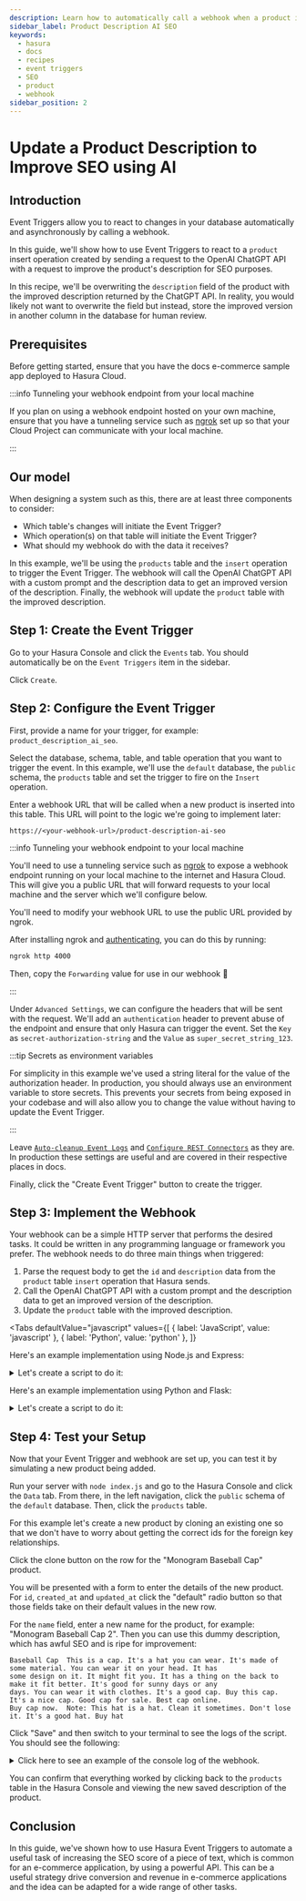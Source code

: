 ```yaml
---
description: Learn how to automatically call a webhook when a product is created to improve the SEO of the description.
sidebar_label: Product Description AI SEO
keywords:
  - hasura
  - docs
  - recipes
  - event triggers
  - SEO
  - product
  - webhook
sidebar_position: 2
---
```



# Update a Product Description to Improve SEO using AI

## Introduction

Event Triggers allow you to react to changes in your database automatically and asynchronously by calling a webhook.

In this guide, we'll show how to use Event Triggers to react to a `product` insert operation created by sending a
request to the OpenAI ChatGPT API with a request to improve the product's description for SEO purposes.

In this recipe, we'll be overwriting the `description` field of the product with the improved description returned by
the ChatGPT API. In reality, you would likely not want to overwrite the field but instead, store the improved version in
another column in the database for human review.

<SampleAppBlock dependent />

## Prerequisites

Before getting started, ensure that you have the docs e-commerce sample app deployed to Hasura Cloud.

:::info Tunneling your webhook endpoint from your local machine

If you plan on using a webhook endpoint hosted on your own machine, ensure that you have a tunneling service such as
[ngrok](https://ngrok.com/) set up so that your Cloud Project can communicate with your local machine.

:::

## Our model

When designing a system such as this, there are at least three components to consider:

- Which table's changes will initiate the Event Trigger?
- Which operation(s) on that table will initiate the Event Trigger?
- What should my webhook do with the data it receives?

In this example, we'll be using the `products` table and the `insert` operation to trigger the Event Trigger. The
webhook will call the OpenAI ChatGPT API with a custom prompt and the description data to get an improved version of the
description. Finally, the webhook will update the `product` table with the improved description.

## Step 1: Create the Event Trigger

Go to your Hasura Console and click the `Events` tab. You should automatically be on the `Event Triggers` item in the
sidebar.

Click `Create`.

<Thumbnail
  src="/img/event-triggers/recipes/product-description-seo/click-create-event-trigger.png"
  alt="Click Create"
  width="1000px"
/>

## Step 2: Configure the Event Trigger

First, provide a name for your trigger, for example: `product_description_ai_seo`.

Select the database, schema, table, and table operation that you want to trigger the event. In this example, we'll use
the `default` database, the `public` schema, the `products` table and set the trigger to fire on the `Insert` operation.

<Thumbnail
  src="/img/event-triggers/recipes/product-description-seo/product-description-ai-seo_create-event-trigger_step_1_2-32-0.png"
  alt="Create Hasura Event Trigger"
  width="1000"
/>

Enter a webhook URL that will be called when a new product is inserted into this table. This URL will point to the logic
we're going to implement later:

```text
https://<your-webhook-url>/product-description-ai-seo
```

<Thumbnail
  src="/img/event-triggers/recipes/product-description-seo/product-description-ai-seo_create-event-trigger_step_2_2-32-0.png"
  alt="Create Hasura Event Trigger"
  width="500"
/>

:::info Tunneling your webhook endpoint to your local machine

You'll need to use a tunneling service such as [ngrok](https://ngrok.com/) to expose a webhook endpoint running on your
local machine to the internet and Hasura Cloud. This will give you a public URL that will forward requests to your local
machine and the server which we'll configure below.

You'll need to modify your webhook URL to use the public URL provided by ngrok.

After installing ngrok and
[authenticating](https://ngrok.com/docs/secure-tunnels/ngrok-agent/tunnel-authtokens/#:~:text=Once%20you've%20signed%20up,make%20installing%20the%20authtoken%20simple.),
you can do this by running:

```bash
ngrok http 4000
```

Then, copy the `Forwarding` value for use in our webhook 🎉

:::

Under `Advanced Settings`, we can configure the headers that will be sent with the request. We'll add an
`authentication` header to prevent abuse of the endpoint and ensure that only Hasura can trigger the event. Set the
`Key` as `secret-authorization-string` and the `Value` as `super_secret_string_123`.

<Thumbnail
  src="/img/scheduled-triggers/scheduled-triggers_recipes_review-request_auth-header.png"
  alt="Hasura Scheduled Trigger architecture"
  width="1000"
/>

:::tip Secrets as environment variables

For simplicity in this example we've used a string literal for the value of the authorization header. In production, you
should always use an environment variable to store secrets. This prevents your secrets from being exposed in your
codebase and will also allow you to change the value without having to update the Event Trigger.

:::

Leave [`Auto-cleanup Event Logs`](/event-triggers/clean-up/index.mdx) and
[`Configure REST Connectors`](/event-triggers/rest-connectors.mdx) as they are. In production these settings are useful
and are covered in their respective places in docs.

Finally, click the "Create Event Trigger" button to create the trigger.

## Step 3: Implement the Webhook

Your webhook can be a simple HTTP server that performs the desired tasks. It could be written in any programming
language or framework you prefer. The webhook needs to do three main things when triggered:

1. Parse the request body to get the `id` and `description` data from the `product` table `insert` operation that Hasura
   sends.
2. Call the OpenAI ChatGPT API with a custom prompt and the description data to get an improved version of the
   description.
3. Update the `product` table with the improved description.

<Tabs
  defaultValue="javascript"
  values={[
    { label: 'JavaScript', value: 'javascript' },
    { label: 'Python', value: 'python' },
  ]}
>
<TabItem value="javascript">

Here's an example implementation using Node.js and Express:

<details>
  <summary>
    Let's create a script to do it:
  </summary>

In a new directory run the following to create a new `package.json` file:

```bash
npm init -y
```

Install the dependencies for the server:

```bash
npm install openai express
```

Create an index.js file in the root of the folder and paste in the code below:

```javascript
const express = require('express');
const OpenAI = require('openai');

// Constants for server and external service configurations
const PORT = 4000;
const OPEN_AI_KEY = 'YOUR-OPENAI-KEY';
const HASURA_GRAPHQL_ENDPOINT = 'YOUR-HASURA-GRAPHQL-ENDPOINT';
const HASURA_ADMIN_SECRET = 'YOUR-HASURA-ADMIN-SECRET';

// Set up the express server instance
const app = express();

// Middleware to parse incoming JSON and URL-encoded bodies
app.use(express.json()); // to support JSON-encoded bodies
app.use(express.urlencoded({ extended: true }));

// Initialize OpenAI client with the provided API key
const openai = new OpenAI({
  apiKey: OPEN_AI_KEY,
});

/**
 * Function to improve the original product description for SEO using OpenAI.
 * @param {string} originalDescription - The original product description.
 * @return {string} The improved description for SEO.
 */
async function improveDescription(originalDescription) {
  const completion = await openai.chat.completions.create({
    messages: [
      {
        role: 'user',
        content: `You are an SEO expert who works on an e-commerce website. Your task is to take the following product description and improve it for SEO purposes, making it more likely to rank highly in search engines and lead to increased visitor traffic and purchases. Only respond with the improved description and nothing else. If there is nothing to improve then respond with the original content. The product description to improve for SEO is as follows: ${originalDescription}`,
      },
    ],
    model: 'gpt-3.5-turbo',
  });

  return completion.choices[0].message.content;
}

/**
 * Function to update the product description in Hasura.
 * @param {string} productId - The unique ID of the product.
 * @param {string} improvedDescription - The improved product description.
 * @return {string} The product ID of the updated product.
 */
async function updateProductDescription(productId, improvedDescription) {
  // Send a POST request to Hasura's GraphQL endpoint to update the product description
  const response = await fetch(HASURA_GRAPHQL_ENDPOINT, {
    method: 'POST',
    headers: {
      'Content-Type': 'application/json',
      'x-hasura-admin-secret': HASURA_ADMIN_SECRET,
    },
    body: JSON.stringify({
      query: `
          mutation UpdateProduct($id: uuid!, $description: String) {
            update_products_by_pk(pk_columns: {id: $id}, _set: {description: $description}) {
              id
              description
            }
          }
          `,
      variables: {
        id: productId,
        description: improvedDescription,
      },
    }),
  });

  const { data } = await response.json();
  return data.update_products_by_pk.id;
}

// API endpoint to improve and update product descriptions using AI
app.post('/product-description-ai-seo', async (req, res, next) => {
  try {
    // Check for the custom authorization header for security
    const authHeader = req.headers['secret-authorization-string'];
    if (authHeader !== 'super_secret_string_123') {
      console.log('Unauthorized');
      return res.status(401).json({ message: 'Unauthorized' });
    }

    // Extract description and id from the incoming request
    const { description, id } = req.body?.event?.data?.new;

    console.log(`Description: ${description}\n`);

    // Ensure both description and id are present
    if (!description || !id) {
      console.log('Bad request: no description or id\n');
      return res.status(400).json({ message: 'Bad request' });
    }

    // Get the improved description from OpenAI
    const improvedDescription = await improveDescription(description);
    console.log(`Improved description: ${improvedDescription}\n`);

    // Update the product description in Hasura
    await updateProductDescription(id, improvedDescription);

    // Return a success response
    console.log('Success\n');
    return res.status(200).json({ message: 'Success' });
  } catch (error) {
    // Handle any errors
    next(error); // Forward error to centralized error handling
  }
});

// Centralized error handling
app.use((err, req, res, next) => {
  console.error(err.stack);
  res.status(500).json({ message: 'Internal server error' });
});

// Start the server on the specified port
app.listen(PORT, () => {
  console.log(`Server started on port ${PORT}\n`);
});
```

</details>
</TabItem>

<TabItem value="python">

Here's an example implementation using Python and Flask:

<details>
  <summary>
    Let's create a script to do it:
  </summary>

Make sure you have the necessary dependencies installed. You can use pip to install them:

```bash
pip install Flask[async] openai requests
```

Create an index.py file in the root of the folder and paste in the code below:

```python
from flask import Flask, request, jsonify
import openai
import requests

# Set up flask server instance
app = Flask(__name__)

# Constants for server and external service configurations
PORT = 4000;
OPEN_AI_KEY = 'YOUR-OPENAI-KEY';
HASURA_GRAPHQL_ENDPOINT = 'YOUR-HASURA-GRAPHQL-ENDPOINT';
HASURA_ADMIN_SECRET = 'YOUR-HASURA-ADMIN-SECRET';

openai.api_key = OPEN_AI_KEY

async def improve_description(original_description):
  """
  Function to improve the original product description for SEO using OpenAI.

  Args:
      original_description (str): The original product description.

  Returns:
      str: The improved product description for SEO.
  """
  try:
      completion = openai.ChatCompletion.create(
          model="gpt-3.5-turbo",
          messages=[
      {"role": "user", "content": f"You are an SEO expert who works on an e-commerce website. Your task is to take the following product description and improve it for SEO purposes, making it more likely to rank highly in search engines and lead to increased visitor traffic and purchases. Only respond with the improved description and nothing else. If there is nothing to improve then respond with the original content. The product description to improve for SEO is as follows: {original_description}."},
  ])
      return completion["choices"][0]["message"]["content"]
  except Exception as e:
      print(f"An error occurred while generating description: {e}")
      return None

# Function to update the product description in Hasura.
async def update_product_description(product_id, improved_description):
  """
  Function to update the product description in Hasura.

  Args:
      product_id (str): The unique ID of the product.
      improved_description (str): The improved product description.

  Returns:
      str: The ID of the updated product or None if an error occurred.
  """
  headers = {
    "Content-Type": "application/json",
    "x-hasura-admin-secret": HASURA_ADMIN_SECRET,
  }

  #Ideally store your querys in another file where you can re-use them
  body = {
      "query": """
          mutation UpdateProduct($id: uuid!, $description: String) {
              update_products_by_pk(pk_columns: {id: $id}, _set: {description: $description}) {
              id
              description
              }
          }
      """,
      "variables": {
          "id": product_id,
          "description": improved_description
      }
  }

  try:
      # Send a POST request to Hasura's GraphQL endpoint to update the product description
      response = requests.post(HASURA_GRAPHQL_ENDPOINT,json=body, headers=headers)

      response.raise_for_status()

      return response.json()["data"]["update_products_by_pk"]["id"]

  except Exception as e:
      print(f"An error occurred while updating description: {e}")
      return None

@app.route("/product-description-ai-seo", methods=["POST"])
async def improve_product_description_ai_seo():
   # Check secret header permission
  auth_header = request.headers.get('secret-authorization-string')
  if auth_header != 'super_secret_string_123':
      print('Unauthorized')
      return jsonify({'message': 'Unauthorized'}), 401

  try:
      # Extract description and id from the incoming request
      data_new = request.get_json()["event"]["data"]["new"]
      description = data_new["description"]
      product_id = data_new["id"]
  except Exception as e:
      print("Bad request: no description or id\n")
      return jsonify({'message': 'Bad request'}), 400

  print(f"description: {description}")

  # Get the improved description from OpenAI
  improved_description = await improve_description(description)
  if improve_description == None:
      return jsonify({'message': 'An error occurred'}), 500

  print(f"Improved description: {improved_description}")

  # Update the product description in Hasura
  updated_product_id = await update_product_description(product_id,improved_description)
  if updated_product_id == None:
      return jsonify({'message': 'An error occurred'}), 500
  # Return a success response
  print('Success\n')
  return jsonify({'message': 'Success'}), 200

# Error handling
@app.errorhandler(Exception)
def handle_error(error):
  print(error)
  response = jsonify({"error_message": "An error occurred"})
  response.status_code = 500
  return response

# Start the server on the specified port
if __name__ == "__main__":
  app.run(debug=True, port=PORT)
```

You can run the server by running `python index.py` in your terminal.

</details>

</TabItem>
</Tabs>

## Step 4: Test your Setup

Now that your Event Trigger and webhook are set up, you can test it by simulating a new product being added.

Run your server with `node index.js` and go to the Hasura Console and click the `Data` tab. From there, in the left
navigation, click the `public` schema of the `default` database. Then, click the `products` table.

For this example let's create a new product by cloning an existing one so that we don't have to worry about getting the
correct ids for the foreign key relationships.

Click the clone button on the row for the "Monogram Baseball Cap" product.

<Thumbnail
  src="/img/event-triggers/recipes/product-description-seo/product-description-ai-seo_products-table-browse_2-32-0.png"
  alt="Create Hasura Event Trigger"
  width="1000"
/>

You will be presented with a form to enter the details of the new product. For `id`, `created_at` and `updated_at` click
the "default" radio button so that those fields take on their default values in the new row.

For the `name` field, enter a new name for the product, for example: "Monogram Baseball Cap 2". Then you can use this
dummy description, which has awful SEO and is ripe for improvement:

```text
Baseball Cap  This is a cap. It's a hat you can wear. It's made of some material. You can wear it on your head. It has
some design on it. It might fit you. It has a thing on the back to make it fit better. It's good for sunny days or any
days. You can wear it with clothes. It's a good cap. Buy this cap. It's a nice cap. Good cap for sale. Best cap online.
Buy cap now.  Note: This hat is a hat. Clean it sometimes. Don't lose it. It's a good hat. Buy hat
```

<Thumbnail
  src="/img/event-triggers/recipes/product-description-seo/product-description-ai-seo_product-item-clone_2-32-0.png"
  alt="Create Hasura Event Trigger"
  width="1000"
/>

Click "Save" and then switch to your terminal to see the logs of the script. You should see the following:

<details>

<summary>Click here to see an example of the console log of the webhook.</summary>

```
Server started on port 4000

Description: Baseball Cap  This is a cap. It's a hat you can wear. It's made of some material. You can wear it on your
head. It has some design on it. It might fit you. It has a thing on the back to make it fit better. It's good for
sunny days or any days. You can wear it with clothes. It's a good cap. Buy this cap. It's a nice cap. Good cap for
sale. Best cap online. Buy cap now.  Note: This hat is a hat. Clean it sometimes. Don't lose it. It's a good hat. Buy
hat.

Improved description: Shop our Baseball Cap, the perfect addition to your wardrobe. Made from high-quality materials,
this cap offers both style and comfort. Its unique design adds a trendy touch to any outfit. With an adjustable strap
on the back, you can ensure a perfect fit every time you wear it. Whether it's a sunny day or any other day, this cap
is a must-have accessory. Pair it with any outfit for a stylish look. Don't miss out on this opportunity to own a
top-notch cap. Add it to your cart now and enjoy the benefits of owning a high-quality cap. Keep this hat clean and
secure to ensure its longevity. Invest in this exceptional hat today.

Success
```

</details>

You can confirm that everything worked by clicking back to the `products` table in the Hasura Console and viewing the
new saved description of the product.

## Conclusion

In this guide, we've shown how to use Hasura Event Triggers to automate a useful task of increasing the SEO score of a
piece of text, which is common for an e-commerce application, by using a powerful API. This can be a useful strategy
drive conversion and revenue in e-commerce applications and the idea can be adapted for a wide range of other tasks.
